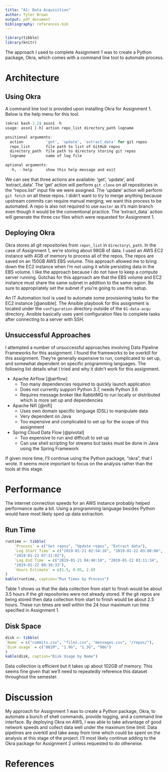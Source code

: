 ```yaml
---
title: "A1: Data Acquisition"
author: Tyler Brown
output: pdf_document
bibliography: references.bib
---
```

```r
library(tibble)
library(knitr)
```

The approach I used to complete Assignment 1 was to create a Python
package, Okra, which comes with a command line tool to automate process.

# Architecture

## Using Okra

A command line tool is provided upon installing Okra for Assignment 1.
Below is the help menu for this tool.

```r
(okra) bash-3.2$ assn1 -h
usage: assn1 [-h] action repo_list directory_path logname

positional arguments:
  action          'get', 'update', 'extract_data' for git repos
  repo_list       file path to list of GitHub repos
  directory_path  file path to directory storing git repos
  logname         name of log file

optional arguments:
  -h, --help      show this help message and exit
```

We can see that three actions are available: 'get', 'update', and
'extract_data'. The 'get' action will perform `git clone` on all 
repositories in the "repos.list" input file we were assigned. The
'update' action will perform `git fetch` on all these repos. I didn't
want to try to merge anything because upstream commits can require
manual merging; we want this process to be automated. A repo is also not
required to use `master` as it's main branch even though it would be the
conventional practice. The 'extract\_data` action will generate the three
csv files which were requested for Assignment 1. 

## Deploying Okra

Okra stores all git repositories from `repo\_list` in `directory\_path`. 
In the case of Assignment 1, we're storing about 98GB of data. I used an
AWS EC2 instance with 4GB of memory to process all of the repos. The repos
are saved on an 150GB AWS EBS volume. This approach allowed me to bring
down the EC2 instance when I'm not using it while persisting data in the
EBS volume. I like the approach because I do not have to keep a compute
server running. Gotchas for this approach are that the EBS volume and
EC2 instance must share the same subnet in addition to the same region. Be
sure to appropriately set the subnet if you're going to use this setup.

An IT Automation tool is used to automate some provisioning tasks for
the EC2 instance [@ansible]. The Ansible playbook for this assignment
is located under the `configuration` directory outside of the `01-data-acqu`
directory. Ansible basically uses yaml configuration files to complete
tasks after connecting to a server with SSH.

## Unsuccessful Approaches

I attempted a number of unsuccessful approaches involving Data Pipeline
Frameworks for this assignment. I found the frameworks to be overkill for
this assignment. They're generally expensive to run, complicated to set
up, and somewhat dependent on specific programming languages. The following
list details what I tried and why it didn't work for this assignment.

* Apache Airflow [@airflow]
  - Too many dependencies required to quickly launch application
  - Does not currently support Python 3.7, needs Python 3.6
  - Requires message broker like RabbitMQ to run locally or distributed
	which is more set up and dependencies
* Apache Nifi [@nifi]
  - Uses own domain specific language (DSL) to manipulate data
  - Very dependent on Java
  - Too expensive and complicated to set up for the scope of this assignment
* Spring Cloud Data Flow [@pivotal]
  - Too expensive to run and difficult to set up
  - Can use shell scripting for streams but tasks must be done
	in Java using the Spring Framework
	
If given more time, I'll continue using the Python package, "okra", that
I wrote. It seems more important to focus on the analysis rather than the
tools at this stage.

# Performance

The internet connection speeds for an AWS instance probably helped 
performance quite a bit. Using a programming language besides Python
would have most likely sped up data extraction. 

## Run Time

```r
runtime <- tibble(
	`Process` = c("Get repos", "Update repos", "Extract data"),
	`Log Start Time` = c("2019-01-21 02:54:16", "2019-01-22 03:08:06",
	"2019-01-22 07:31:02"),
	`Log End Time` = c("2019-01-21 04:40:18", "2019-01-22 03:11:34",
	"2019-01-22 09:36:33"),
	`Hours Estimate` = c(1.5, 0.05, 2.0)
)
kable(runtime, caption="Run Times by Process")
```

Table 1 shows us that the data collection from start to finish would
be about 3.5 hours if the git repositories were not already stored. If
the git repos are being stored then data collection from start to finish
would be about 2.5 hours. These run times are well within the 24 hour 
maximum run time specified in Assignment 1. 

## Disk Space

```r
disk <- tibble(
`Name` = c("commits.csv", "files.csv", "messages.csv", "/repos/"),
`Disk usage` = c("881M", "1.9G", "1.3G", "98G")
)
kable(disk, caption="Disk Usage by Name")
```

Data collection is efficient but it takes up about 102GB of memory. This
seems fine given that we'll need to repeatedly reference this dataset
throughout the semester.

# Discussion

My approach for Assignment 1 was to create a Python package, Okra, to
automate a bunch of shell commands, provide logging, and a command line
interface. By deploying Okra on AWS, I was able to take advantage of good
network speeds and collect data well under the maximum time limit. Data 
pipelines are overkill and take away from time which could be spent on
the analysis at this stage of the project. I'll most likely continue adding
to the Okra package for Assignment 2 unless requested to do otherwise.

# References

